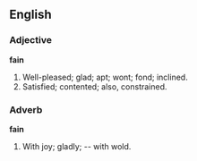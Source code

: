 ==English==

===Adjective===

'''fain'''

#Well-pleased; glad; apt; wont; fond; inclined.
#Satisfied; contented; also, constrained.

===Adverb===

'''fain'''

#With joy; gladly; -- with wold.